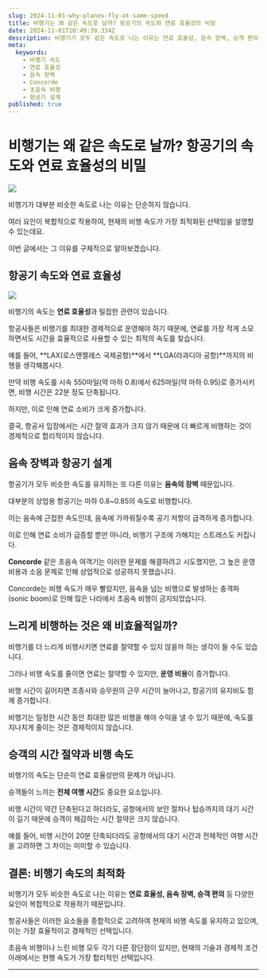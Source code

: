 ```yaml
---
slug: 2024-11-01-why-planes-fly-at-same-speed
title: 비행기는 왜 같은 속도로 날까? 항공기의 속도와 연료 효율성의 비밀
date: 2024-11-01T10:49:39.334Z
description: 비행기가 모두 같은 속도로 나는 이유는 연료 효율성, 음속 장벽, 승객 편의 등 다양한 요인이 복합적으로 작용하기 때문입니다. 항공사들은 경제적이고 효율적인 비행을 위해 최적의 속도를 유지하고 있습니다.
meta:
  keywords:
    - 비행기 속도
    - 연료 효율성
    - 음속 장벽
    - Concorde
    - 초음속 비행
    - 항공기 설계
published: true
---
```


# 비행기는 왜 같은 속도로 날까? 항공기의 속도와 연료 효율성의 비밀

![](https://blogger.googleusercontent.com/img/a/AVvXsEgMCvshaswgr8THiQvmrOzQHNlG4ST0fmr1Ays8te4X7CIDS684YhCizZ6EBd-ieG7R6YPS94nS09i-NanWFnBCwjxUUD1qGuIt9D-OMhDP5WnYYQgmedMILugd_mf9xur6MBGex_aBsZELDgL2NhX8XfzOxG4IbkkKEV4MSFXdnl5pHCmZcb6FdWEYN0o)

비행기가 대부분 비슷한 속도로 나는 이유는 단순하지 않습니다.

여러 요인이 복합적으로 작용하여, 현재의 비행 속도가 가장 최적화된 선택임을 설명할 수 있는데요.

이번 글에서는 그 이유를 구체적으로 알아보겠습니다.

## 항공기 속도와 연료 효율성

![](https://blogger.googleusercontent.com/img/a/AVvXsEjJLOUs2fUjaDqIzbIUs1L87OxKQyJpHAPK0foyAwKxlkSLpOeVf0uRrGR4Qq_EdCvFe2oc3spz7Y6w4sGwE-jyUdzOVOwqYOI3G93JWAk0IqKPEcQRikrDgcrstrFYlQUx7krGlp8s-nX_SHzs-VjB72boNUt1l_ulzkDFE2ZtCeJp-29mLKm31BRv-T8)

비행기의 속도는 **연료 효율성**과 밀접한 관련이 있습니다.

항공사들은 비행기를 최대한 경제적으로 운영해야 하기 때문에, 연료를 가장 적게 소모하면서도 시간을 효율적으로 사용할 수 있는 최적의 속도를 찾습니다.

예를 들어, **LAX(로스앤젤레스 국제공항)**에서 **LGA(라과디아 공항)**까지의 비행을 생각해봅시다.

만약 비행 속도를 시속 550마일(약 마하 0.8)에서 625마일(약 마하 0.95)로 증가시키면, 비행 시간은 22분 정도 단축됩니다.

하지만, 이로 인해 연료 소비가 크게 증가합니다.

결국, 항공사 입장에서는 시간 절약 효과가 크지 않기 때문에 더 빠르게 비행하는 것이 경제적으로 합리적이지 않습니다.

## 음속 장벽과 항공기 설계

항공기가 모두 비슷한 속도를 유지하는 또 다른 이유는 **음속의 장벽** 때문입니다.

대부분의 상업용 항공기는 마하 0.8~0.85의 속도로 비행합니다.

이는 음속에 근접한 속도인데, 음속에 가까워질수록 공기 저항이 급격하게 증가합니다.

이로 인해 연료 소비가 급증할 뿐만 아니라, 비행기 구조에 가해지는 스트레스도 커집니다.

**Concorde** 같은 초음속 여객기는 이러한 문제를 해결하려고 시도했지만, 그 높은 운영 비용과 소음 문제로 인해 상업적으로 성공하지 못했습니다.

Concorde는 비행 속도가 매우 빨랐지만, 음속을 넘는 비행으로 발생하는 충격파(sonic boom)로 인해 많은 나라에서 초음속 비행이 금지되었습니다.

## 느리게 비행하는 것은 왜 비효율적일까?

비행기를 더 느리게 비행시키면 연료를 절약할 수 있지 않을까 하는 생각이 들 수도 있습니다.

그러나 비행 속도를 줄이면 연료는 절약할 수 있지만, **운영 비용**이 증가합니다.

비행 시간이 길어지면 조종사와 승무원의 근무 시간이 늘어나고, 항공기의 유지비도 함께 증가합니다.

비행기는 일정한 시간 동안 최대한 많은 비행을 해야 수익을 낼 수 있기 때문에, 속도를 지나치게 줄이는 것은 경제적이지 않습니다.

## 승객의 시간 절약과 비행 속도

비행기의 속도는 단순히 연료 효율성만의 문제가 아닙니다.

승객들이 느끼는 **전체 여행 시간**도 중요한 요소입니다.

비행 시간이 약간 단축된다고 하더라도, 공항에서의 보안 절차나 탑승까지의 대기 시간이 길기 때문에 승객이 체감하는 시간 절약은 크지 않습니다.

예를 들어, 비행 시간이 20분 단축되더라도 공항에서의 대기 시간과 전체적인 여행 시간을 고려하면 그 차이는 미미할 수 있습니다.

## 결론: 비행기 속도의 최적화

비행기가 모두 비슷한 속도로 나는 이유는 **연료 효율성, 음속 장벽, 승객 편의** 등 다양한 요인이 복합적으로 작용하기 때문입니다.

항공사들은 이러한 요소들을 종합적으로 고려하여 현재의 비행 속도를 유지하고 있으며, 이는 가장 효율적이고 경제적인 선택입니다.

초음속 비행이나 느린 비행 모두 각기 다른 장단점이 있지만, 현재의 기술과 경제적 조건 아래에서는 현행 속도가 가장 합리적인 선택입니다.

---
